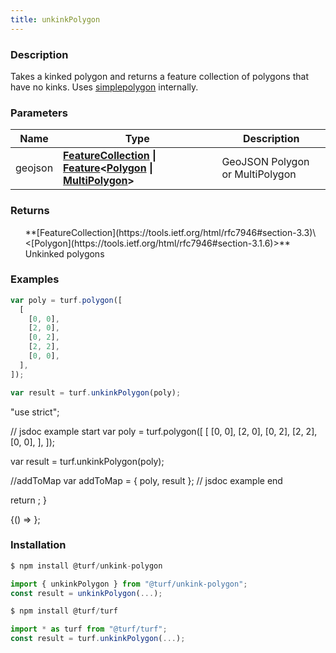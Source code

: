 ```yaml
---
title: unkinkPolygon
---
```



### Description

Takes a kinked polygon and returns a feature collection of polygons that have no kinks.
Uses [simplepolygon](https://github.com/mclaeysb/simplepolygon) internally.

### Parameters

| Name    | Type                                                                                                                                                                                                                                                                       | Description                     |
| ------- | -------------------------------------------------------------------------------------------------------------------------------------------------------------------------------------------------------------------------------------------------------------------------- | ------------------------------- |
| geojson | **[FeatureCollection](https://tools.ietf.org/html/rfc7946#section-3.3) \| [Feature](https://tools.ietf.org/html/rfc7946#section-3.2)\<[Polygon](https://tools.ietf.org/html/rfc7946#section-3.1.6) \| [MultiPolygon](https://tools.ietf.org/html/rfc7946#section-3.1.7)>** | GeoJSON Polygon or MultiPolygon |

### Returns

<ul>
  **[FeatureCollection](https://tools.ietf.org/html/rfc7946#section-3.3)\<[Polygon](https://tools.ietf.org/html/rfc7946#section-3.1.6)>** Unkinked polygons

</ul>

### Examples

```javascript
var poly = turf.polygon([
  [
    [0, 0],
    [2, 0],
    [0, 2],
    [2, 2],
    [0, 0],
  ],
]);

var result = turf.unkinkPolygon(poly);
```

  "use strict";

  // jsdoc example start
  var poly = turf.polygon([
    [
      [0, 0],
      [2, 0],
      [0, 2],
      [2, 2],
      [0, 0],
    ],
  ]);

  var result = turf.unkinkPolygon(poly);

  //addToMap
  var addToMap = { poly, result };
  // jsdoc example end

  return <ExampleMap addToMap={addToMap} />;
}

<BrowserOnly>{() => <Map0 />}</BrowserOnly>;

### Installation

```javascript
$ npm install @turf/unkink-polygon

import { unkinkPolygon } from "@turf/unkink-polygon";
const result = unkinkPolygon(...);
```

```javascript
$ npm install @turf/turf

import * as turf from "@turf/turf";
const result = turf.unkinkPolygon(...);
```
